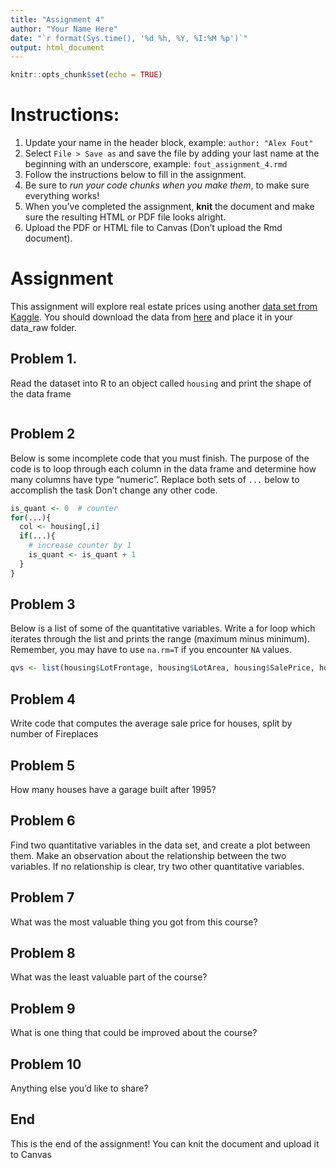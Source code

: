 ---
title: "Assignment 4"
author: "Your Name Here"
date: "`r format(Sys.time(), '%d %h, %Y, %I:%M %p')`"
output: html_document
---

```{r setup, include=FALSE}
knitr::opts_chunk$set(echo = TRUE)
```

# Instructions:

1. Update your name in the header block, example: `author: "Alex Fout" `
1. Select `File > Save as` and save the file by adding your last name at the beginning with an underscore, example: `fout_assignment_4.rmd`
1. Follow the instructions below to fill in the assignment.
1. Be sure to _run your code chunks when you make them_, to make sure everything works!
1. When you've completed the assignment, __knit__ the document and make sure the resulting HTML or PDF file looks alright.
1. Upload the PDF or HTML file to Canvas (Don't upload the Rmd document).


# Assignment

This assignment will explore real estate prices using another [data set from Kaggle](https://www.kaggle.com/c/house-prices-advanced-regression-techniques/).
You should download the data from [here](https://github.com/CSU-R/Module1/raw/master/data_raw/housing.csv) and place it in your data_raw folder.

## Problem 1. 

Read the dataset into R to an object called `housing` and print the shape of the data frame

```{r}
```

## Problem 2

Below is some incomplete code that you must finish.
The purpose of the code is to loop through each column in the data frame and determine how many columns have type "numeric".
Replace both sets of `...` below to accomplish the task
Don't change any other code.

```{r}
is_quant <- 0  # counter
for(...){
  col <- housing[,i]
  if(...){
    # increase counter by 1
    is_quant <- is_quant + 1
  }
}
```


## Problem 3

Below is a list of some of the quantitative variables.
Write a for loop which iterates through the list and prints the range (maximum minus minimum). 
Remember, you may have to use `na.rm=T` if you encounter `NA` values.

```{r}
qvs <- list(housing$LotFrontage, housing$LotArea, housing$SalePrice, housing$Fireplaces)
```


## Problem 4

Write code that computes the average sale price for houses, split by number of Fireplaces


## Problem 5

How many houses have a garage built after 1995?

## Problem 6

Find two quantitative variables in the data set, and create a plot between them. 
Make an observation about the relationship between the two variables.
If no relationship is clear, try two other quantitative variables.

## Problem 7

What was the most valuable thing you got from this course?


## Problem 8

What was the least valuable part of the course? 


## Problem 9

What is one thing that could be improved about the course?

## Problem 10

Anything else you'd like to share?


## End

This is the end of the assignment!
You can knit the document and upload it to Canvas


